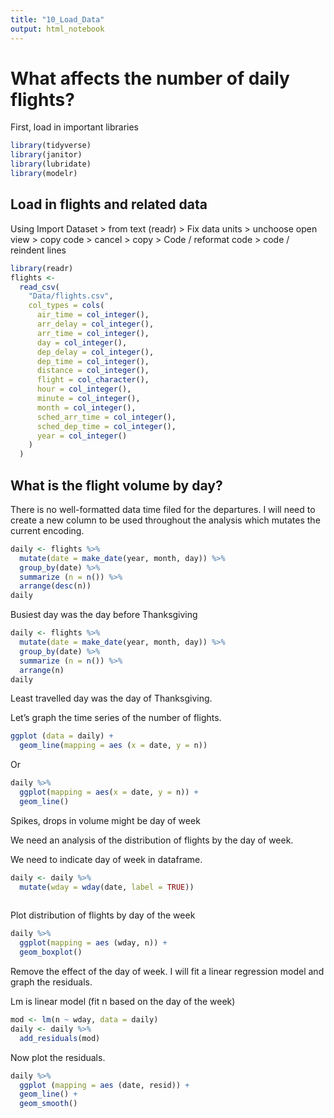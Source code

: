 ---
title: "10_Load_Data"
output: html_notebook
---

# What affects the number of daily flights?

First, load in important libraries

```{r}
library(tidyverse)
library(janitor)
library(lubridate)
library(modelr)
```

## Load in flights and related data

Using Import Dataset > from text (readr) > Fix data units > unchoose open view > copy code > cancel > copy > Code / reformat code > code / reindent lines

```{r}
library(readr)
flights <-
  read_csv(
    "Data/flights.csv",
    col_types = cols(
      air_time = col_integer(),
      arr_delay = col_integer(),
      arr_time = col_integer(),
      day = col_integer(),
      dep_delay = col_integer(),
      dep_time = col_integer(),
      distance = col_integer(),
      flight = col_character(),
      hour = col_integer(),
      minute = col_integer(),
      month = col_integer(),
      sched_arr_time = col_integer(),
      sched_dep_time = col_integer(),
      year = col_integer()
    )
  )
```

## What is the flight volume by day?

There is no well-formatted data time filed for the departures. I will need to create a new column to be used throughout the analysis which mutates the current encoding. 

```{r}
daily <- flights %>%
  mutate(date = make_date(year, month, day)) %>%
  group_by(date) %>%
  summarize (n = n()) %>%
  arrange(desc(n))
daily
```

Busiest day was the day before Thanksgiving

```{r}
daily <- flights %>%
  mutate(date = make_date(year, month, day)) %>%
  group_by(date) %>%
  summarize (n = n()) %>%
  arrange(n)
daily
```

Least travelled day was the day of Thanksgiving. 

Let's graph the time series of the number of flights.

```{r}
ggplot (data = daily) + 
  geom_line(mapping = aes (x = date, y = n))

```

Or 

```{r}
daily %>%
  ggplot(mapping = aes(x = date, y = n)) +
  geom_line()
```

Spikes, drops in volume might be day of week

We need an analysis of the distribution of flights by the day of week. 

We need to indicate day of week in dataframe.

```{r}
daily <- daily %>% 
  mutate(wday = wday(date, label = TRUE))
  
```

Plot distribution of flights by day of the week 

```{r}
daily %>%
  ggplot(mapping = aes (wday, n)) +
  geom_boxplot()
```

Remove the effect of the day of week. I will fit a linear regression model and graph the residuals.

Lm is linear model (fit n based on the day of the week)

```{r}
mod <- lm(n ~ wday, data = daily)
daily <- daily %>%
  add_residuals(mod)
```

Now plot the residuals. 

```{r}
daily %>%
  ggplot (mapping = aes (date, resid)) +
  geom_line() + 
  geom_smooth()
```

